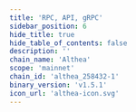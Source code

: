 ```yaml
---
title: 'RPC, API, gRPC'
sidebar_position: 6
hide_title: true
hide_table_of_contents: false
description: ''
chain_name: 'Althea'
scope: 'mainnet'
chain_id: 'althea_258432-1'
binary_version: 'v1.5.1'
icon_url: 'althea-icon.svg'
---
```



<PageTitle
  iconUrl="img/althea-icon.svg"
  title="Althea Public Endpoints"
  chainId="althea_258432-1"
  version="v1.5.1"
/>

<Endpoints
  api="https://althea-api.noders.services"
  rpc="https://althea-rpc.noders.services"
  grpc="https://althea-grpc.noders.services:443"
  jsonRpc=""
/>
